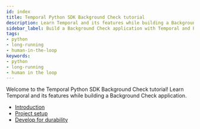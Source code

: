```yaml
---
id: index
title: Temporal Python SDK Background Check tutorial
description: Learn Temporal and its features while building a Background Check application
sidebar_label: Build a Background Check application with Temporal and Python
tags:
- python
- long-running
- human-in-the-loop
keywords:
- python
- long-running
- human in the loop
---
```


Welcome to the Temporal Python SDK Background Check tutorial!
Learn Temporal and its features while building a Background Check application.

- [Introduction](/tutorials/python/background-check/introduction.mdx)
- [Project setup](/tutorials/java/background-check/project-setup.mdx)
- [Develop for durability](/tutorials/java/background-check/durable-execution.mdx)
